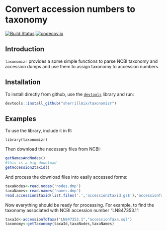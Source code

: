 # Convert accession numbers to taxonomy

[![Build Status](https://travis-ci.org/sherrillmix/taxonomizr.svg?branch=master)](https://travis-ci.org/sherrillmix/taxonomizr)
[![codecov.io](https://codecov.io/github/sherrillmix/dnaplotr/taxonomizr.svg?branch=master)](https://codecov.io/github/sherrillmix/taxonomizr?branch=master)

## Introduction

`taxonomizr` provides a some simple functions to parse NCBI taxonomy and accession dumps and use them to assign taxonomy to accession numbers.

## Installation
To install directly from github, use the [<code>devtools</code>](https://github.com/hadley/devtools) library and run:
```r
devtools::install_github("sherrillmix/taxonomizr")
```

## Examples

To use the library, include it in R:
```
library(taxonomizr)
```

Then download the necessary files from NCBI:
```r
getNamesAndNodes()
#this is a big download
getAccession2taxid()
```

And process the download files into easily accessed forms:
```r
taxaNodes<-read.nodes('nodes.dmp')
taxaNames<-read.names('names.dmp')
read.accession2taxid(list.files('.','accession2taxid.gz$'),'accessionTaxa.sql')
```

Now everything should be ready for processing. For example, to find the taxonomy associated with NCBI accession number "LN847353.1":
```r
taxaId<-accessionToTaxa("LN847353.1","accessionTaxa.sql")
taxonomy<-getTaxonomy(taxaId,taxaNodes,taxaNames)
```
